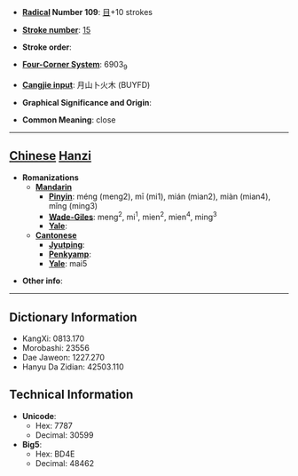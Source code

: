 * '''[[Wiktionary:Chinese radical index| Radical]] Number 109''': [[Wiktionary:Chinese radical index 目|目]]+10 strokes

* '''[[Wiktionary:Chinese total strokes index|Stroke number]]''': [[Wiktionary:Chinese total strokes index 15|15]]

* '''Stroke order''': 

* '''[[Wiktionary:Chinese four corner index|Four-Corner System]]''': 6903<sub>9</sub>

* '''[[Wiktionary:Chinese Cangjie index|Cangjie input]]''': 月山卜火木 (BUYFD)

* '''Graphical Significance and Origin''': 

* '''Common Meaning''': close

----

== [[Chinese]] [[Hanzi]] ==

* '''Romanizations'''
** '''[[Mandarin]]'''
*** '''[[Pinyin]]''': méng (meng2), mī (mi1), mián (mian2), miàn (mian4), mǐng (ming3)
*** '''[[Wade-Giles]]''': meng<sup>2</sup>, mi<sup>1</sup>, mien<sup>2</sup>, mien<sup>4</sup>, ming<sup>3</sup>
*** '''[[Yale]]''': 
** '''[[Cantonese]]'''
*** '''[[Jyutping]]''':
*** '''[[Penkyamp]]''': 
*** '''[[Yale]]''': mai5

* '''Other info''': 

----

== Dictionary Information ==

* KangXi: 0813.170
* Morobashi: 23556
* Dae Jaweon: 1227.270
* Hanyu Da Zidian: 42503.110

== Technical Information ==

* '''Unicode''':
** Hex: 7787
** Decimal: 30599
* '''Big5''':
** Hex: BD4E
** Decimal: 48462